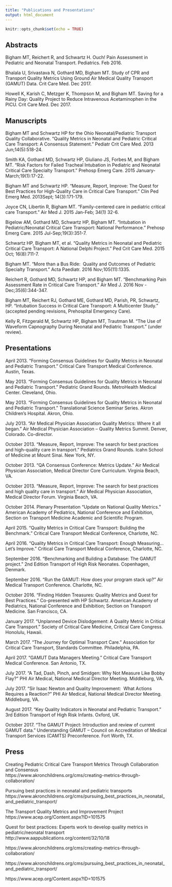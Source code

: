 ```yaml
---
title: "Publications and Presentations"
output: html_document
---
```


```r
knitr::opts_chunk$set(echo = TRUE)
```

## Abstracts

Bigham MT, Reichert R, and Schwartz H. Ouch! Pain Assessment in Pediatric and Neonatal Transport. Pediatrics. Feb 2016.

Bhalala U, Srivastava N, Gothard MD, Bigham MT.  Study of CPR and Transport Quality Metrics Using Ground Air Medical Quality Transport (GAMUT) Data.  Crit Care Med.  Dec 2017.

Howell K, Karish C, Metzger K, Thompson M, and Bigham MT. Saving for a Rainy Day:  Quality Project to Reduce Intravenous Acetaminophen in the PICU.  Crit Care Med.  Dec 2017.


## Manuscripts

Bigham MT and Schwartz HP for the Ohio Neonatal/Pediatric Transport Quality Collaborative.  “Quality Metrics in Neonatal and Pediatric Critical Care Transport:  A Consensus Statement.”  Pediatr Crit Care Med. 2013 Jun;14(5):518-24.

Smith KA, Gothard MD, Schwartz HP, Giuliano JS, Forbes M, and Bigham MT.  “Risk Factors for Failed Tracheal Intubation in Pediatric and Neonatal Critical Care Specialty Transport.”  Prehosp Emerg Care. 2015 January-March;19(1):17-22.

Bigham MT and Schwartz HP.  “Measure, Report, Improve:  The Quest for Best Practices for High-Quality Care in Critical Care Transport.”  Clin Ped Emerg Med.  2013Sept; 14(3):171-179.

Joyce CN, Libertin R, Bigham MT.  “Family-centered care in pediatric critical care Transport.”  Air Med J.  2015 Jan-Feb; 34(1) 32-6.

Bigelow AM, Gothard MD, Schwartz HP, Bigham MT.  “Intubation in Pediatric/Neonatal Critical Care Transport: National Performance.”  Prehosp Emerg Care. 2015 Jul-Sep;19(3):351-7.

Schwartz HP, Bigham MT, et al.  “Quality Metrics in Neonatal and Pediatric Critical Care Transport: A National Delphi Project.”  Ped Crit Care Med.  2015 Oct; 16(8):711-7. 

Bigham MT.  “More than a Bus Ride:  Quality and Outcomes of Pediatric Specialty Transport.”  Acta Paediatr. 2016 Nov;105(11):1335.

Reichert R, Gothard MD, Schwartz HP, and Bigham MT.  “Benchmarking Pain Assessment Rate in Critical Care Transport.”  Air Med J. 2016 Nov - Dec;35(6):344-347.

Bigham MT, Reichert RJ, Gothard ME, Gothard MD, Parish, PR, Schwartz, HP.  “Intubation Success in Critical Care Transport: A Multicenter Study.”  (accepted pending revisions, Prehospital Emergency Care).

Kelly R, Fitzgerald M, Schwartz HP, Bigham MT, Trautman M.  “The Use of Waveform Capnography During Neonatal and Pediatric Transport.”  (under review).



## Presentations

April 2013.  “Forming Consensus Guidelines for Quality Metrics in Neonatal and Pediatric Transport.”  Critical Care Transport Medical Conference.  Austin, Texas.

May 2013.  “Forming Consensus Guidelines for Quality Metrics in Neonatal and Pediatric Transport.”  Pediatric Grand Rounds.  MetroHealth Medical Center.  Cleveland, Ohio.

May 2013.  “Forming Consensus Guidelines for Quality Metrics in Neonatal and Pediatric Transport.”  Translational Science Seminar Series.  Akron Children’s Hospital.  Akron, Ohio.

July 2013.  “Air Medical Physician Association Quality Metrics:  Where it all began.”  Air Medical Physician Association – Quality Metrics Summit.  Denver, Colorado.  Co-director.

October 2013.  “Measure, Report, Improve:  The search for best practices and high-quality care in transport.”  Pediatrics Grand Rounds.  Icahn School of Medicine at Mount Sinai.  New York, NY.

October 2013.  “QA Consensus Conference:  Metrics Update.”  Air Medical Physician Association, Medical Director Core Curriculum.  Virginia Beach, VA.

October 2013.  “Measure, Report, Improve:  The search for best practices and high quality care in transport.”  Air Medical Physician Association, Medical Director Forum.  Virginia Beach, VA.

October 2014.  Plenary Presentation “Update on National Quality Metrics.”   American Academy of Pediatrics, National Conference and Exhibition, Section on Transport Medicine Academic and Scientific Program.

April 2015.  “Quality Metrics in Critical Care Transport:  Building the Benchmark.”  Critical Care Transport Medical Conference, Charlotte, NC.

April 2016.  “Quality Metrics in Critical Care Transport:  Enough Measuring…Let’s Improve.”  Critical Care Transport Medical Conference, Charlotte, NC.

September 2016.  “Benchmarking and Building a Database:  The GAMUT project.”  2nd Edition Transport of High Risk Neonates.  Copenhagen, Denmark.

September 2016.  “Run the GAMUT:  How does your program stack up?”  Air Medical Transport Conference.  Charlotte, NC.

October 2016.  “Finding Hidden Treasures:  Quality Metrics and Quest for Best Practices.”  Co-presented with HP Schwartz.  American Academy of Pediatrics, National Conference and Exhibition; Section on Transport Medicine.  San Francisco, CA.

January 2017.  “Unplanned Device Dislodgement:  A Quality Metric in Critical Care Transport.”  Society of Critical Care Medicine, Critical Care Congress.  Honolulu, Hawaii.

March 2017. “The Journey for Optimal Transport Care.”  Association for Critical Care Transport, Standards Committee.  Philadelphia, PA.

April 2017.  “GAMUT Data Managers Meeting.”  Critical Care Transport Medical Conference.  San Antonio, TX.

July 2017.  “A Tad, Dash, Pinch, and Smidgen: Why Not Measure Like Bobby Flay?”  PHI Air Medical, National Medical Director Meeting.  Middleburg, VA.

July 2017.  “Sir Isaac Newton and Quality Improvement:  What Actions Requires a Reaction?”  PHI Air Medical, National Medical Director Meeting.  Middleburg, VA.

August 2017.  “Key Quality Indicators in Neonatal and Pediatric Transport.”  3rd Edition Transport of High Risk Infants.  Oxford, UK.  

October 2017.  “The GAMUT Project:  Introduction and review of current GAMUT data.”  Understanding GAMUT – Council on Accreditation of Medical Transport Services (CAMTS) Preconference.  Fort Worth, TX.


## Press
Creating Pediatric Critical Care Transport Metrics Through Collaboration and Consensus  
https://www.akronchildrens.org/cms/creating-metrics-through-collaboration/

Pursuing best practices in neonatal and pediatric transports  
https://www.akronchildrens.org/cms/pursuing_best_practices_in_neonatal_and_pediatric_transport/

The Transport Quality Metrics and Improvement Project  
https://www.acep.org/Content.aspx?ID=101575

Quest for best practices: Experts work to develop quality metrics in pediatric/neonatal transport  
http://www.aappublications.org/content/32/10/18

https://www.akronchildrens.org/cms/creating-metrics-through-collaboration/

https://www.akronchildrens.org/cms/pursuing_best_practices_in_neonatal_and_pediatric_transport/

https://www.acep.org/Content.aspx?ID=101575
